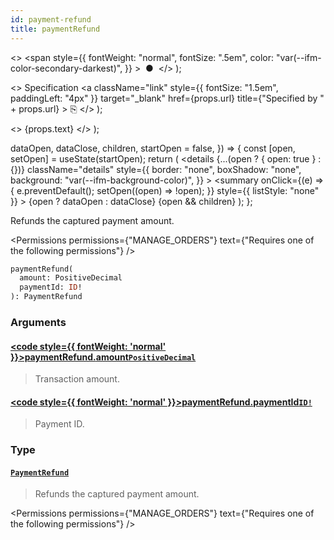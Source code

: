```yaml
---
id: payment-refund
title: paymentRefund
---
```


  <>
    <span
      style={{
        fontWeight: "normal",
        fontSize: ".5em",
        color: "var(--ifm-color-secondary-darkest)",
      }}
    >
      &nbsp;●&nbsp;
    </span>
  </>
);

  <>
    Specification
    <a
      className="link"
      style={{ fontSize: "1.5em", paddingLeft: "4px" }}
      target="\_blank"
      href={props.url}
      title={"Specified by " + props.url}
    >
      ⎘
    </a>
  </>
);

  <>
    <span className={props.class}>{props.text}</span>
  </>
);


  dataOpen,
  dataClose,
  children,
  startOpen = false,
}) => {
  const [open, setOpen] = useState(startOpen);
  return (
    <details
      {...(open ? { open: true } : {})}
      className="details"
      style={{
        border: "none",
        boxShadow: "none",
        background: "var(--ifm-background-color)",
      }}
    >
      <summary
        onClick={(e) => {
          e.preventDefault();
          setOpen((open) => !open);
        }}
        style={{ listStyle: "none" }}
      >
        {open ? dataOpen : dataClose}
      </summary>
      {open && children}
    </details>
  );
};

Refunds the captured payment amount.

<Permissions
  permissions={"MANAGE_ORDERS"}
  text={"Requires one of the following permissions"}
/>

```graphql
paymentRefund(
  amount: PositiveDecimal
  paymentId: ID!
): PaymentRefund
```

### Arguments

#### [<code style={{ fontWeight: 'normal' }}>paymentRefund.<b>amount</b></code>](#)<Bullet />[`PositiveDecimal`](../../../api-reference/miscellaneous/scalars/positive-decimal) <Badge class="badge badge--secondary" text="scalar"/> <Badge class="badge badge--secondary" text="miscellaneous"/>

> Transaction amount.

#### [<code style={{ fontWeight: 'normal' }}>paymentRefund.<b>paymentId</b></code>](#)<Bullet />[`ID!`](../../../api-reference/miscellaneous/scalars/id) <Badge class="badge badge--secondary" text="non-null"/> <Badge class="badge badge--secondary" text="scalar"/> <Badge class="badge badge--secondary" text="miscellaneous"/>

> Payment ID.

### Type

#### [`PaymentRefund`](../../../api-reference/payments/objects/payment-refund) <Badge class="badge badge--secondary" text="object"/> <Badge class="badge badge--secondary" text="payments"/>

> Refunds the captured payment amount.

<Permissions
  permissions={"MANAGE_ORDERS"}
  text={"Requires one of the following permissions"}
/>

